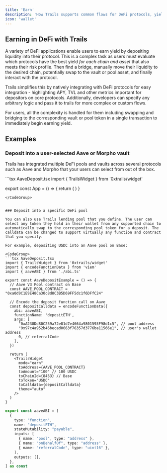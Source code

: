 ```yaml
---
title: 'Earn'
description: 'How Trails supports common flows for DeFi protocols, yield opportunities, vault deposits, and more to accelerate TVL and activity.'
icon: 'wallet'
---
```



## Earning in DeFi with Trails

A variety of DeFi applications enable users to earn yield by depositing liquidity into their protocol. This is a complex task as users must evaluate which protocols have the best yield *for each chain and asset* that also meets their risk profile. Then find a bridge, manually move their liquidity to the desired chain, potentially swap to the vault or pool asset, and finally interact with the protocol.

Trails simplifies this by natively integrating with DeFi protocols for easy integration - highlighting APY, TVL and other metrics important for depositors on core protocols. Additionally, developers can specify any arbitrary logic and pass it to trails for more complex or custom flows.

For users, all the complexity is handled for them including swapping and bridging to the corresponding vault or pool token in a single transaction to immediately begin earning yield.

## Examples

### Deposit into a user-selected Aave or Morpho vault

Trails has integrated multiple DeFi pools and vaults across several protocols such as Aave and Morpho that your users can select from out of the box.

<CodeGroup>
```tsx AaveDeposit.tsx
import { TrailsWidget } from '0xtrails/widget'

export const App = () => {
  return (
    <TrailsWidget
      mode="earn"
      renderInline={true}
      theme="auto"
    />
  )
}
```
</CodeGroup>


### Deposit into a specific DeFi pool

You can also use Trails lending pool that you define. The user can select any token they hold in their wallet from any supported chain to automatically swap to the corresponding pool token for a deposit. The calldata can be changed to support virtually any function and contract that you specify.

For example, depositing USDC into an Aave pool on Base:

<CodeGroup>
```tsx AaveDeposit.tsx
import { TrailsWidget } from '0xtrails/widget'
import { encodeFunctionData } from 'viem'
import { aaveABI } from './abi.ts'

export const AaveDepositExample = () => {
  // Aave V3 Pool contract on Base
  const AAVE_POOL_CONTRACT = "0xa0d9C1E9E48Ca30c8d8C3B5D69FF5dc1f6DFfC24"
  
  // Encode the deposit function call on Aave
  const depositCalldata = encodeFunctionData({
    abi: aaveABI,
    functionName: 'depositETH',
    args: [
      "0xA238Dd80C259a72e81d7e4664a9801593F98d1c5", // pool address
      "0x97c4a952b46becad0663f76357d3776ba11566e1", // user's wallet address
      0, // referralCode
    ],
  })

  return (
    <TrailsWidget
      mode="earn"
      toAddress={AAVE_POOL_CONTRACT}
      toAmount="100" // 100 USDC
      toChainId={8453} // Base
      toToken="USDC"
      toCalldata={depositCalldata}
      theme="auto"
    />
  )
}
```

```typescript abi.ts
export const aaveABI = [
  {
    type: "function",
    name: "depositETH",
    stateMutability: "payable",
    inputs: [
      { name: "pool", type: "address" },
      { name: "onBehalfOf", type: "address" },
      { name: "referralCode", type: "uint16" },
    ],
    outputs: [],
  },
] as const
```
</CodeGroup>
